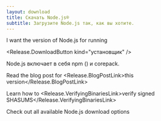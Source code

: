 ```yaml
---
layout: download
title: Скачать Node.js®️
subtitle: Загрузите Node.js так, как вы хотите.
---
```


<section>
  I want the <Release.VersionDropdown /> version of Node.js for <Release.OperatingSystemDropdown exclude={["LINUX"]} /> running <Release.BitnessDropdown />

  <Release.DownloadButton kind="установщик" />
</section>

<section>
  Node.js включает в себя <LinkWithArrow href="https://npmjs.com">npm</LinkWithArrow> (<Release.NpmVersion />) и corepack.

Read the blog post for <Release.BlogPostLink>this version</Release.BlogPostLink>

Learn how to <Release.VerifyingBinariesLink>verify signed SHASUMS</Release.VerifyingBinariesLink>

Check out all available Node.js <LinkWithArrow href="https://nodejs.org/dist/">download options</LinkWithArrow>

</section>
